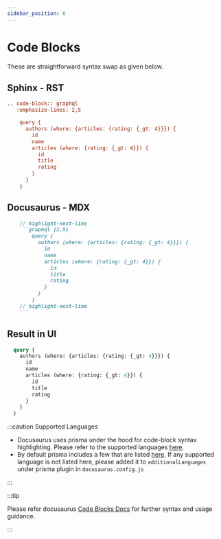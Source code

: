```yaml
---
sidebar_position: 6
---
```


# Code Blocks

These are straightforward syntax swap as given below.

## Sphinx - RST

```rest {1-2}
.. code-block:: graphql
   :emphasize-lines: 2,5

    query {
      authors (where: {articles: {rating: {_gt: 4}}}) {
        id
        name
        articles (where: {rating: {_gt: 4}}) {
          id
          title
          rating
        }
      }
    }
```

## Docusaurus - MDX

```markdown
    // highlight-next-line
    ```graphql {2,5}
        query {
          authors (where: {articles: {rating: {_gt: 4}}}) {
            id
            name
            articles (where: {rating: {_gt: 4}}) {
              id
              title
              rating
            }
          }
        }
    // highlight-next-line
    ```
```

## Result in UI

```graphql {2,5}
  query {
    authors (where: {articles: {rating: {_gt: 4}}}) {
      id
      name
      articles (where: {rating: {_gt: 4}}) {
        id
        title
        rating
      }
    }
  }
```

:::caution Supported Languages

- Docusaurus uses prisma under the hood for code-block syntax highlighting. Please refer to the supported languages [here](https://prismjs.com/#supported-languages).
- By default prisma includes a few that are listed [here](https://github.com/FormidableLabs/prism-react-renderer/blob/master/src/vendor/prism/includeLangs.js). If any supported language is not listed here, please added it to `additionalLanguages` under prisma plugin in `docusaurus.config.js`

:::

:::tip

Please refer docusaurus [Code Blocks Docs](https://docusaurus.io/docs/markdown-features/code-blocks) for further syntax and usage guidance.

:::

